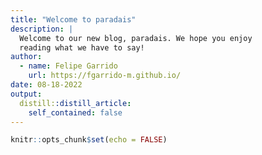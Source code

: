 ```yaml
---
title: "Welcome to paradais"
description: |
  Welcome to our new blog, paradais. We hope you enjoy 
  reading what we have to say!
author:
  - name: Felipe Garrido
    url: https://fgarrido-m.github.io/
date: 08-18-2022
output:
  distill::distill_article:
    self_contained: false
---
```


```r
knitr::opts_chunk$set(echo = FALSE)

```
